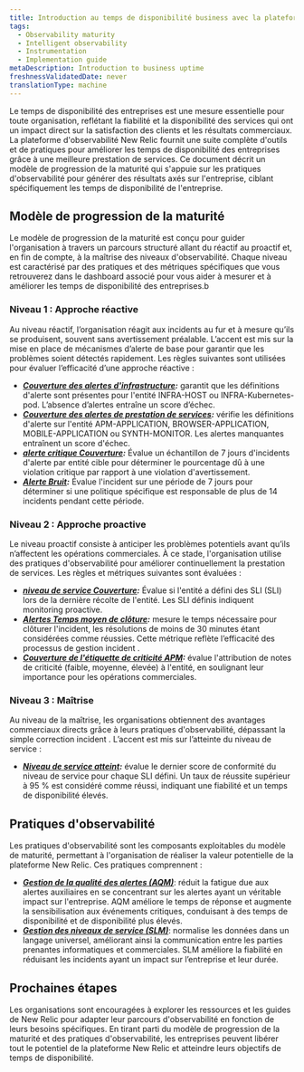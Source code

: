 ```yaml
---
title: Introduction au temps de disponibilité business avec la plateforme New Relic
tags:
  - Observability maturity
  - Intelligent observability
  - Instrumentation
  - Implementation guide
metaDescription: Introduction to business uptime
freshnessValidatedDate: never
translationType: machine
---
```


Le temps de disponibilité des entreprises est une mesure essentielle pour toute organisation, reflétant la fiabilité et la disponibilité des services qui ont un impact direct sur la satisfaction des clients et les résultats commerciaux. La plateforme d&apos;observabilité New Relic fournit une suite complète d&apos;outils et de pratiques pour améliorer les temps de disponibilité des entreprises grâce à une meilleure prestation de services. Ce document décrit un modèle de progression de la maturité qui s&apos;appuie sur les pratiques d&apos;observabilité pour générer des résultats axés sur l&apos;entreprise, ciblant spécifiquement les temps de disponibilité de l&apos;entreprise.

## Modèle de progression de la maturité

Le modèle de progression de la maturité est conçu pour guider l&apos;organisation à travers un parcours structuré allant du réactif au proactif et, en fin de compte, à la maîtrise des niveaux d&apos;observabilité. Chaque niveau est caractérisé par des pratiques et des métriques spécifiques que vous retrouverez dans le dashboard associé pour vous aider à mesurer et à améliorer les temps de disponibilité des entreprises.b

### Niveau 1 : Approche réactive

Au niveau réactif, l’organisation réagit aux incidents au fur et à mesure qu’ils se produisent, souvent sans avertissement préalable. L’accent est mis sur la mise en place de mécanismes d’alerte de base pour garantir que les problèmes soient détectés rapidement. Les règles suivantes sont utilisées pour évaluer l’efficacité d’une approche réactive :

* ***[Couverture des alertes d&apos;infrastructure](/docs/new-relic-solutions/observability-maturity/business-uptime/l1-infrastructure-alert-coverage):*** garantit que les définitions d&apos;alerte sont présentes pour l&apos;entité INFRA-HOST ou INFRA-Kubernetes-pod. L’absence d’alertes entraîne un score d’échec.
* ***[Couverture des alertes de prestation de services](/docs/new-relic-solutions/observability-maturity/business-uptime/l1-service-delivery-alert-coverage):*** vérifie les définitions d&apos;alerte sur l&apos;entité APM-APPLICATION, BROWSER-APPLICATION, MOBILE-APPLICATION ou SYNTH-MONITOR. Les alertes manquantes entraînent un score d&apos;échec.
* ***[alerte critique Couverture](/docs/new-relic-solutions/observability-maturity/business-uptime/l1-critical-alert-coverage):*** Évalue un échantillon de 7 jours d&apos;incidents d&apos;alerte par entité cible pour déterminer le pourcentage dû à une violation critique par rapport à une violation d&apos;avertissement.
* ***[Alerte Bruit](/docs/new-relic-solutions/observability-maturity/business-uptime/l1-alert-noise):*** Évalue l&apos;incident sur une période de 7 jours pour déterminer si une politique spécifique est responsable de plus de 14 incidents pendant cette période.

### Niveau 2 : Approche proactive

Le niveau proactif consiste à anticiper les problèmes potentiels avant qu’ils n’affectent les opérations commerciales. À ce stade, l&apos;organisation utilise des pratiques d&apos;observabilité pour améliorer continuellement la prestation de services. Les règles et métriques suivantes sont évaluées :

* ***[niveau de service Couverture](/docs/new-relic-solutions/observability-maturity/business-uptime/l2-service-level-coverage):*** Évalue si l&apos;entité a défini des SLI (SLI) lors de la dernière récolte de l&apos;entité. Les SLI définis indiquent monitoring proactive.
* ***[Alertes Temps moyen de clôture](/docs/new-relic-solutions/observability-maturity/business-uptime/l2-alerts-mean-time-to-close):*** mesure le temps nécessaire pour clôturer l&apos;incident, les résolutions de moins de 30 minutes étant considérées comme réussies. Cette métrique reflète l’efficacité des processus de gestion incident .
* ***[Couverture de l&apos;étiquette de criticité APM](/docs/new-relic-solutions/observability-maturity/business-uptime/l2-apm-criticality-tag-coverage):*** évalue l&apos;attribution de notes de criticité (faible, moyenne, élevée) à l&apos;entité, en soulignant leur importance pour les opérations commerciales.

### Niveau 3 : Maîtrise

Au niveau de la maîtrise, les organisations obtiennent des avantages commerciaux directs grâce à leurs pratiques d&apos;observabilité, dépassant la simple correction incident . L’accent est mis sur l’atteinte du niveau de service :

* ***[Niveau de service atteint](/docs/new-relic-solutions/observability-maturity/business-uptime/l3-service-level-attainment):*** évalue le dernier score de conformité du niveau de service pour chaque SLI défini. Un taux de réussite supérieur à 95 % est considéré comme réussi, indiquant une fiabilité et un temps de disponibilité élevés.

## Pratiques d&apos;observabilité

Les pratiques d&apos;observabilité sont les composants exploitables du modèle de maturité, permettant à l&apos;organisation de réaliser la valeur potentielle de la plateforme New Relic. Ces pratiques comprennent :

* ***[Gestion de la qualité des alertes (AQM)](/docs/new-relic-solutions/observability-maturity/uptime-performance-reliability/aqm-implementation-guide/)***: réduit la fatigue due aux alertes auxiliaires en se concentrant sur les alertes ayant un véritable impact sur l&apos;entreprise. AQM améliore le temps de réponse et augmente la sensibilisation aux événements critiques, conduisant à des temps de disponibilité et de disponibilité plus élevés.
* ***[Gestion des niveaux de service (SLM)](/docs/new-relic-solutions/observability-maturity/uptime-performance-reliability/slm-implementation-guide/)***: normalise les données dans un langage universel, améliorant ainsi la communication entre les parties prenantes informatiques et commerciales. SLM améliore la fiabilité en réduisant les incidents ayant un impact sur l’entreprise et leur durée.

## Prochaines étapes

Les organisations sont encouragées à explorer les ressources et les guides de New Relic pour adapter leur parcours d&apos;observabilité en fonction de leurs besoins spécifiques. En tirant parti du modèle de progression de la maturité et des pratiques d&apos;observabilité, les entreprises peuvent libérer tout le potentiel de la plateforme New Relic et atteindre leurs objectifs de temps de disponibilité.